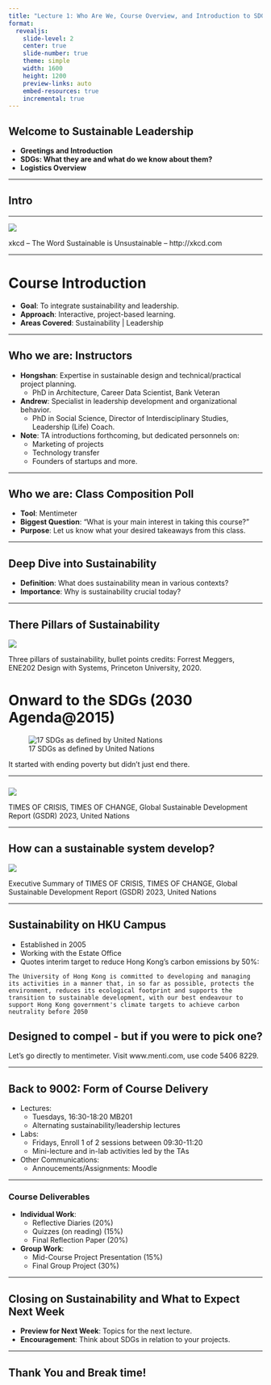 ```yaml
---
title: "Lecture 1: Who Are We, Course Overview, and Introduction to SDGs"
format: 
  revealjs:
    slide-level: 2
    center: true
    slide-number: true
    theme: simple
    width: 1600
    height: 1200
    preview-links: auto
    embed-resources: true
    incremental: true
---
```


## Welcome to Sustainable Leadership

- **Greetings and Introduction**
- **SDGs: What they are and what do we know about them?**
- **Logistics Overview**

---

## Intro

---

![](https://www.comicsenglish.com/wp-content/uploads/2013/06/xkcd_the_word_sustainable_is_unsustainable.png)


::: footer

xkcd – The Word Sustainable is Unsustainable – http://xkcd.com

:::

---


# Course Introduction

- **Goal**: To integrate sustainability and leadership.
- **Approach**: Interactive, project-based learning.
- **Areas Covered**: Sustainability | Leadership 


---

## Who we are: Instructors

- **Hongshan**: Expertise in sustainable design and technical/practical project planning.
  - PhD in Architecture, Career Data Scientist, Bank Veteran
- **Andrew**: Specialist in leadership development and organizational behavior.
  - PhD in Social Science, Director of Interdisciplinary Studies, Leadership (Life) Coach.
- **Note**: TA introductions forthcoming, but dedicated personnels on:
  - Marketing of projects
  - Technology transfer
  - Founders of startups and more.


---

## Who we are: Class Composition Poll

- **Tool**: Mentimeter
- **Biggest Question**: "What is your main interest in taking this course?"
- **Purpose**: Let us know what your desired takeaways from this class.

---

## Deep Dive into Sustainability

- **Definition**: What does sustainability mean in various contexts?
- **Importance**: Why is sustainability crucial today?

---

## There Pillars of Sustainability

![](asset/threepillars.png)

::: footer
Three pillars of sustainability, bullet points credits: Forrest Meggers, ENE202 Design with Systems, Princeton University, 2020.
:::

# Onward to the SDGs (2030 Agenda@2015)

![17 SDGs as defined by United Nations](asset/SDGs17.png)

::: footer
It started with ending poverty but didn't just end there.
:::

---

### 

![ ](asset/SDGStatus.png)

::: footer
TIMES OF CRISIS, TIMES OF CHANGE, Global Sustainable Development Report (GSDR) 2023, United Nations
:::

---

## How can a sustainable system develop?

![](asset/transformation3.png)

::: footer
Executive Summary of TIMES OF CRISIS, TIMES OF CHANGE, Global Sustainable Development Report (GSDR) 2023, United Nations
:::

---

## Sustainability on HKU Campus
- Established in 2005
- Working with the Estate Office
- Quotes interim target to reduce Hong Kong’s carbon emissions by 50%:

```The University of Hong Kong is committed to developing and managing its activities in a manner that, in so far as possible, protects the environment, reduces its ecological footprint and supports the transition to sustainable development, with our best endeavour to support Hong Kong government's climate targets to achieve carbon neutrality before 2050```



## Designed to compel - but if you were to pick one?

Let's go directly to mentimeter.
Visit www.menti.com, use code 5406 8229.

---

## Back to 9002: Form of Course Delivery
- Lectures:
  - Tuesdays, 16:30-18:20 MB201
  - Alternating sustainability/leadership lectures 
- Labs:
  - Fridays, Enroll 1 of 2 sessions between 09:30-11:20
  - Mini-lecture and in-lab activities led by the TAs
- Other Communications:
  - Annoucements/Assignments: Moodle


---

### Course Deliverables

- **Individual Work**:
  - Reflective Diaries (20%)
  - Quizzes (on reading) (15%)
  - Final Reflection Paper (20%)

- **Group Work**:
  - Mid-Course Project Presentation (15%)
  - Final Group Project (30%)

---

## Closing on Sustainability and What to Expect Next Week

- **Preview for Next Week**: Topics for the next lecture.
- **Encouragement**: Think about SDGs in relation to your projects.

---

## Thank You and Break time!
